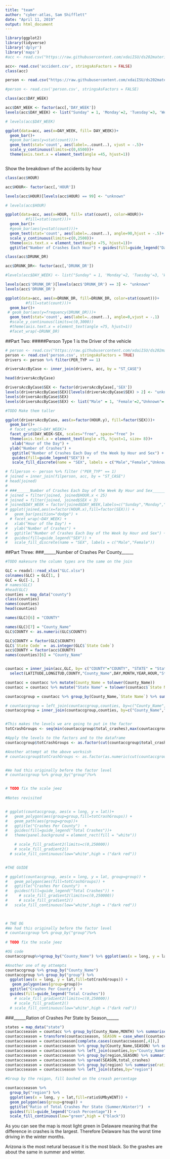 ---
title: "team"
author: "cyber-atlas, Sam Shifflett"
date: "April 11, 2019"
output: html_document
---

```{r}
library(ggplot2)
library(tidyverse)
library('dplyr')
library('maps')
#acc <- read.csv("https://raw.githubusercontent.com/xdaiISU/ds202materials/master/hwlabs/fars2017/accident.csv", stringsAsFactors = FALSE)

acc<- read.csv('accident.csv', stringsAsFactors = FALSE)
class(acc)

person <- read.csv("https://raw.githubusercontent.com/xdaiISU/ds202materials/master/hwlabs/fars2017/person.csv")

#person <- read.csv('person.csv', stringsAsFactors = FALSE)


```


```{r Number of Crashes Each Day}
class(acc$DAY_WEEK)

acc$DAY_WEEK <- factor(acc[,'DAY_WEEK'])
levels(acc$DAY_WEEK) <- list("Sunday" = 1, 'Monday'=2, 'Tuesday'=3, 'Wednesday'=4, 'Thursday'=5, 'Friday'=6, 'Saturday'=7)

# levels(acc$DAY_WEEK)

ggplot(data=acc, aes(x=DAY_WEEK, fill= DAY_WEEK))+
  geom_bar()+
  #geom_bar(aes(y=stat(count)))+
  geom_text(stat='count', aes(label=..count..), vjust = -.5)+
  scale_y_continuous(limits=c(0,6500))+
  theme(axis.text.x = element_text(angle =45, hjust=1))



```


Show the breakdown of the accidents by hour

```{r}
class(acc$HOUR)

acc$HOUR<- factor(acc[,'HOUR'])

levels(acc$HOUR)[levels(acc$HOUR) == 99] <- "unknown"

# levels(acc$HOUR)

ggplot(data=acc, aes(x=HOUR, fill= stat(count), color=HOUR))+
         #fill=stat(count)))+
  geom_bar()+
  #geom_bar(aes(y=stat(count)))+
  geom_text(stat='count', aes(label=..count..), angle=90,hjust = -.5)+
  scale_y_continuous(limits=c(0,2500))+
  theme(axis.text.x = element_text(angle =75, hjust=1))+
  ggtitle("Number of Crashes Each Hour") + guides(fill=guide_legend("Days of the Month"))
```



```{r}

class(acc$DRUNK_DR)

acc$DRUNK_DR<- factor(acc[,'DRUNK_DR'])

#levels(acc$DAY_WEEK) <- list("Sunday" = 1, 'Monday'=2, 'Tuesday'=3, 'Wednesday'=4, 'Thursday'=5, 'Friday'=6, 'Saturday'=7)

levels(acc$'DRUNK_DR')[levels(acc$'DRUNK_DR') == 3] <- "unknown"
levels(acc$'DRUNK_DR')

ggplot(data=acc, aes(x=DRUNK_DR, fill=DRUNK_DR, color=stat(count)))+
         #fill=stat(count)))+
  geom_bar()+
 # geom_bar(aes(y=frequency(DRUNK_DR)))+
  geom_text(stat='count', aes(label=..count..), angle=0,vjust = -.1)
  #scale_y_continuous(limits=c(0,3000))
  #theme(axis.text.x = element_text(angle =75, hjust=1))
  #facet_wrap(~DRUNK_DR)


```

##Part Two:
#####Person Type 1 is the Driver of the vehicle

```{r}
# person <- read.csv("https://raw.githubusercontent.com/xdaiISU/ds202materials/master/hwlabs/fars2017/person.csv")
person <- read.csv('person.csv', stringsAsFactors = TRUE)
drivers <- person %>% filter(PER_TYP == 1)

driversAccByCase <- inner_join(drivers, acc, by = "ST_CASE")

head(driversAccByCase)

driversAccByCase$SEX <- factor(driversAccByCase[,'SEX'])
levels(driversAccByCase$SEX)[levels(driversAccByCase$SEX) > 2] <- "unknown"
levels(driversAccByCase$SEX)
levels(driversAccByCase$SEX) <- list("Male" = 1, 'Female'=2,"Unknown"='unknown')

#TODO Make them taller

ggplot(driversAccByCase, aes(x=factor(HOUR.y), fill=factor(SEX)))+
  geom_bar()+
  # facet_wrap(S~DAY_WEEK)+
  facet_grid(DAY_WEEK~SEX, scales="free", space="free" )+
  theme(axis.text.x = element_text(angle =75, hjust=1, size= 8))+
   xlab("Hour of the Day") + 
  ylab("Number of Crashes") + 
   ggtitle("Number of Crashes Each Day of the Week by Hour and Sex") + 
   guides(fill=guide_legend("SEX")) +
   scale_fill_discrete(name = "SEX", labels = c("Male","Female","Unknown"))

```

```{r}
# filperson <- person %>% filter ("PER_TYP" == 1)
# joined = inner_join(filperson, acc, by = "ST_CASE")
# head(joined)
# 
# ###______Number of Crashes Each Day of the Week By Hour and Sex______
# joined = filter(joined, joined$HOUR.x < 25)
# joined = filter(joined, joined$SEX < 3)
# joined$DAY_WEEK = factor(joined$DAY_WEEK,labels=c("Sunday","Monday","Tuesday","Wednesday","Thursday","Friday","Saturday"))
# ggplot(joined,aes(x=factor(HOUR.x),fill=factor(SEX))) + 
#   geom_bar(position="dodge") +
  # facet_wrap(~DAY_WEEK) +
#   xlab("Hour of the Day") + 
#   ylab("Number of Crashes") + 
#   ggtitle("Number of Crashes Each Day of the Week by Hour and Sex") + 
#   guides(fill=guide_legend("SEX")) +
#   scale_fill_discrete(name = "SEX", labels = c("Male","Female"))
```


##Part Three:
###______Number of Crashes Per County______
```{r echo=TRUE}
#TODO makesure the column types are the same on the join

GLC = readxl::read_xlsx("GLC.xlsx")
colnames(GLC) = GLC[1, ] 
GLC = GLC[-1, ]
# names(GLC)
#head(GLC)
counties = map_data("county")
class(counties)
names(counties)
head(counties)

names(GLC)[6] = "COUNTY"

names(GLC)[7] = "County_Name"
GLC$COUNTY <- as.numeric(GLC$COUNTY)

GLC$COUNTY = factor(GLC$COUNTY)
GLC$`State Code` =  as.integer(GLC$`State Code`)
acc$COUNTY = factor(acc$COUNTY)
names(counties)[6] = "County_Name"


countacc = inner_join(acc,GLC, by= c("COUNTY"="COUNTY", "STATE" = "State Code")) %>%
  select(LATITUDE,LONGITUD,COUNTY,"County_Name",DAY,MONTH,YEAR,HOUR,"State Name")

countacc = countacc %>% mutate(County_Name = tolower(County_Name))
countacc = countacc %>% mutate("State Name" = tolower(countacc$`State Name`))

countaccgroup = countacc %>% group_by(County_Name,`State Name`) %>% summarise(total_crashes = n())

# countaccgroup = left_join(countaccgroup,counties, by=c("County_Name","State Name"="region"))
countaccgroup = inner_join(countaccgroup,counties, by=c("County_Name","State Name"="region"))


#This makes the levels we are going to put in the factor
totCrashGroups <- seq(min(countaccgroup$total_crashes),max(countaccgroup$total_crashes), len=15)

#Apply the levels to the factors and to the dataframe
countaccgroup$totCrashGroups <- as.factor(cut(countaccgroup$total_crashes, totCrashGroups))

#Another attempt at the above worksish
# countaccgroup$totCrashGroups <- as.factor(as.numeric(cut(countaccgroup$total_crashes, seq(min(countaccgroup$total_crashes),max(countaccgroup$total_crashes), len=15)))) 


#We had this originally before the factor level  
# countaccgroup %>% group_by("group")%>%


# TODO fix the scale jeez
  
#Notes revisited


# ggplot(countaccgroup, aes(x = long, y = lat))+
#   geom_polygon(aes(group=group,fill=totCrashGroups)) +
#   geom_path(aes(group=group))+
#   ggtitle("Crashes Per County")  +
#   guides(fill=guide_legend("Total Crashes"))+
#   theme(panel.background = element_rect(fill = "white"))

    # scale_fill_gradient2(limits=c(0,250000))
    # scale_fill_gradient2()
  # scale_fill_continuous(low="white",high = ("dark red"))


#THE GUIDE

# ggplot(countaccgroup, aes(x = long, y = lat, group=group)) +
#   geom_polygon(aes(fill=totCrashGroups)) +
#   ggtitle("Crashes Per County")  +
#   guides(fill=guide_legend("Total Crashes")) +
#     # scale_fill_gradient2(limits=c(0,250000))
#     # scale_fill_gradient2()
#   scale_fill_continuous(low="white",high = ("dark red"))


  
# THE OG
#We had this originally before the factor level  
# countaccgroup %>% group_by("group")%>%
  
# TODO fix the scale jeez

#OG code
countaccgroup%>%group_by("County_Name") %>% ggplot(aes(x = long, y = lat,fill=log(total_crashes))) + geom_polygon(aes(group=group)) + ggtitle("Crashes Per County")  + guides(fill=guide_legend("Total Crashes")) + scale_fill_continuous(low="white",high = ("red"))

#Another one of my attempts
countaccgroup %>% group_by("County_Name") 
countaccgroup %>% group_by("group") %>%
  ggplot(aes(x = long, y = lat,fill=totCrashGroups)) +
   geom_polygon(aes(group=group))+
  ggtitle("Crashes Per County")  +
  guides(fill=guide_legend("Total Crashes")) 
    # scale_fill_gradient2(limits=c(0,250000))
    # scale_fill_gradient2()
  # scale_fill_continuous(low="white",high = ("dark red"))
```

###______Ration of Crashes Per State by Season______
```{r}
states = map_data("state")
countaccseason = countacc %>% group_by(County_Name,MONTH) %>% summarise(total_crashes=n())
countaccseason = transform(countaccseason, SEASON = case_when((countaccseason$MONTH >= 11 | countaccseason$MONTH <= 3) ~ "WINTER", (countaccseason$MONTH >= 5 & countaccseason$MONTH <= 8) ~ "SUMMER"))
countaccseason = countaccseason[complete.cases(countaccseason[,4]),]
countaccseason = countaccseason %>% group_by(County_Name,SEASON) %>% summarise(total_crash = sum(total_crashes))  
countaccseason = countaccseason %>% left_join(counties,by="County_Name")
countaccseason = countaccseason %>% group_by(region,SEASON) %>% summarise(total_crashes=sum(total_crash))
countaccseason = countaccseason %>% spread(SEASON,total_crashes)
countaccseason = countaccseason %>% group_by(region) %>% summarise(ratioSUMbyWINT = SUMMER/WINTER)
countaccseason = countaccseason %>% left_join(states,by="region")

#Group by the reigon, fill bashed on the creash percentage

countaccseason %>%
  group_by("region") %>% 
  ggplot(aes(x = long, y = lat,fill=ratioSUMbyWINT)) +
  geom_polygon(aes(group=group)) + 
  ggtitle("Ratio of Total Crashes Per State (Summer/Winter)")  +
  guides(fill=guide_legend("Crash Percentage")) +
  scale_fill_continuous(low="green",high = ("black"))
```

As you can see the map is most light green in Delaware meaning that the difference in crashes is the largest. Therefore Delaware has the worst time driving in the winter months.

Arizona is the most netural becasue it is the most black. So the grashes are about the same in summer and winter. 




